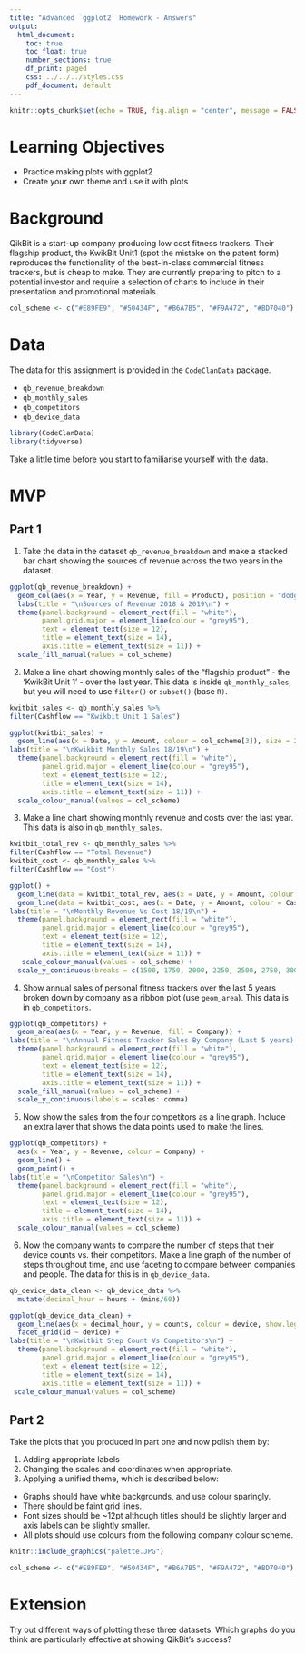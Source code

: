 ```yaml
---
title: "Advanced `ggplot2` Homework - Answers"
output:
  html_document:
    toc: true
    toc_float: true
    number_sections: true
    df_print: paged
    css: ../../../styles.css
    pdf_document: default
---
```

  
```r
knitr::opts_chunk$set(echo = TRUE, fig.align = "center", message = FALSE)
```

# Learning Objectives<br>

* Practice making plots with ggplot2
* Create your own theme and use it with plots

# Background

QikBit is a start-up company producing low cost fitness trackers. Their flagship product, the KwikBit Unit1 (spot the mistake on the patent form) reproduces the functionality of the best-in-class commercial fitness trackers, but is cheap to make.  They are currently preparing to pitch to a potential investor and require a selection of charts to include in their presentation and promotional materials.


```r
col_scheme <- c("#E89FE9", "#50434F", "#B6A7B5", "#F9A472", "#BD7040")
```

# Data

The data for this assignment is provided in the `CodeClanData` package.

* `qb_revenue_breakdown`
* `qb_monthly_sales`
* `qb_competitors`
* `qb_device_data`

```r
library(CodeClanData)
library(tidyverse)
```

Take a little time before you start to familiarise yourself with the data.

# MVP

## Part 1

1. Take the data in the dataset `qb_revenue_breakdown` and make a stacked bar chart showing the sources of revenue across the two years in the dataset.

```r
ggplot(qb_revenue_breakdown) + 
  geom_col(aes(x = Year, y = Revenue, fill = Product), position = "dodge") +
  labs(title = "\nSources of Revenue 2018 & 2019\n") + 
  theme(panel.background = element_rect(fill = "white"),
        panel.grid.major = element_line(colour = "grey95"),
        text = element_text(size = 12),
        title = element_text(size = 14),
        axis.title = element_text(size = 11)) +
  scale_fill_manual(values = col_scheme)
```


2.	Make a line chart showing monthly sales of the "flagship product" - the 'KwikBit Unit 1' - over the last year. This data is inside `qb_monthly_sales`, but you will need to use `filter()` or `subset()` (base `R)`.

```r
kwitbit_sales <- qb_monthly_sales %>% 
filter(Cashflow == "Kwikbit Unit 1 Sales")

ggplot(kwitbit_sales) + 
  geom_line(aes(x = Date, y = Amount, colour = col_scheme[3]), size = 2) +
labs(title = "\nKwikbit Monthly Sales 18/19\n") + 
  theme(panel.background = element_rect(fill = "white"),
        panel.grid.major = element_line(colour = "grey95"),
        text = element_text(size = 12),
        title = element_text(size = 14),
        axis.title = element_text(size = 11)) +
  scale_colour_manual(values = col_scheme)
```


3.	Make a line chart showing monthly revenue and costs over the last year. This data is also in `qb_monthly_sales`.								

```r
kwitbit_total_rev <- qb_monthly_sales %>% 
filter(Cashflow == "Total Revenue")
kwitbit_cost <- qb_monthly_sales %>% 
filter(Cashflow == "Cost")

ggplot() + 
  geom_line(data = kwitbit_total_rev, aes(x = Date, y = Amount, colour = Cashflow, group = Cashflow), size = 2) +
  geom_line(data = kwitbit_cost, aes(x = Date, y = Amount, colour = Cashflow, group = Cashflow), size = 2) +
labs(title = "\nMonthly Revenue Vs Cost 18/19\n") + 
  theme(panel.background = element_rect(fill = "white"),
        panel.grid.major = element_line(colour = "grey95"),
        text = element_text(size = 12),
        title = element_text(size = 14),
        axis.title = element_text(size = 11)) +
   scale_colour_manual(values = col_scheme) + 
  scale_y_continuous(breaks = c(1500, 1750, 2000, 2250, 2500, 2750, 3000), limits = c(1500, 3000))
```


4.	Show annual sales of personal fitness trackers over the last 5 years broken down by company as a ribbon plot (use `geom_area`). This data is in `qb_competitors`.

```r
ggplot(qb_competitors) +
  geom_area(aes(x = Year, y = Revenue, fill = Company)) +
labs(title = "\nAnnual Fitness Tracker Sales By Company (Last 5 years) \n") + 
  theme(panel.background = element_rect(fill = "white"),
        panel.grid.major = element_line(colour = "grey95"),
        text = element_text(size = 12),
        title = element_text(size = 14),
        axis.title = element_text(size = 11)) +
  scale_fill_manual(values = col_scheme) + 
  scale_y_continuous(labels = scales::comma)
```

5. Now show the sales from the four competitors as a line graph. Include an extra layer that shows the data points used to make the lines.

```r
ggplot(qb_competitors) +
  aes(x = Year, y = Revenue, colour = Company) +
  geom_line() +
  geom_point() +
labs(title = "\nCompetitor Sales\n") + 
  theme(panel.background = element_rect(fill = "white"),
        panel.grid.major = element_line(colour = "grey95"),
        text = element_text(size = 12),
        title = element_text(size = 14),
        axis.title = element_text(size = 11)) +
  scale_colour_manual(values = col_scheme)
```


6. Now the company wants to compare the number of steps that their device counts vs. their competitors. Make a line graph of the number of steps throughout time, and use faceting to compare between companies and people. The data for this is in `qb_device_data`.

```r
qb_device_data_clean <- qb_device_data %>% 
  mutate(decimal_hour = hours + (mins/60))

ggplot(qb_device_data_clean) +
  geom_line(aes(x = decimal_hour, y = counts, colour = device, show.legend = FALSE)) +
  facet_grid(id ~ device) + 
labs(title = "\nKwitbit Step Count Vs Competitors\n") + 
  theme(panel.background = element_rect(fill = "white"),
        panel.grid.major = element_line(colour = "grey95"),
        text = element_text(size = 12),
        title = element_text(size = 14),
        axis.title = element_text(size = 11)) +
 scale_colour_manual(values = col_scheme)
```


## Part 2 

Take the plots that you produced in part one and now polish them by:

1. Adding appropriate labels
2. Changing the scales and coordinates when appropriate.
3. Applying a unified theme, which is described below:
  * Graphs should have white backgrounds, and use colour sparingly.
  * There should be faint grid lines.
  * Font sizes should be ~12pt although titles should be slightly larger and axis labels can be slightly smaller. 
  * All plots should use colours from the following company colour scheme.


```r
knitr::include_graphics("palette.JPG")
```

```r
col_scheme <- c("#E89FE9", "#50434F", "#B6A7B5", "#F9A472", "#BD7040")
```


# Extension

Try out different ways of plotting these three datasets. Which graphs do you think are particularly effective at showing QikBit's success?
